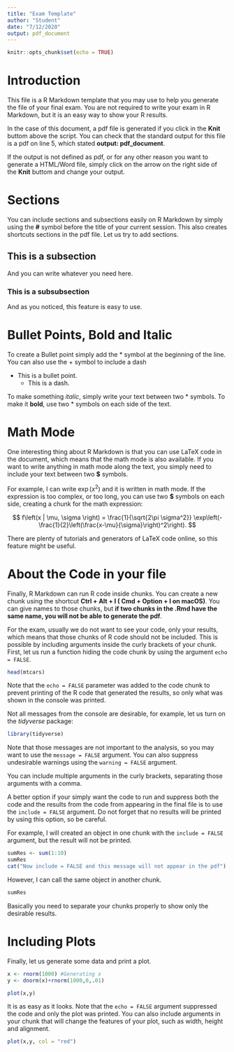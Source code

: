 ```yaml
---
title: "Exam Template"
author: "Student"
date: "7/12/2020"
output: pdf_document
---
```


```r
knitr::opts_chunk$set(echo = TRUE)
```

# Introduction

This file is a R Markdown template that you may use to help you generate the file of your final exam. You are not required to write your exam in R Markdown, but it is an easy way to show your R results. 

In the case of this document, a pdf file is generated if you click in the **Knit** buttom above the script. You can check that the standard output for this file is a pdf on line 5, which stated **output: pdf_document**. 

If the output is not defined as pdf, or for any other reason you want to generate a HTML/Word file, simply click on the arrow on the right side of the **Knit** buttom and change your output.

# Sections

You can include sections and subsections easily on R Markdown by simply using the **#** symbol before the title of your current session. This also creates shortcuts sections in the pdf file. Let us try to add  sections.

## This is a subsection

And you can write whatever you need here.

### This is a subsubsection

And as you noticed, this feature is easy to use.

# Bullet Points, Bold and Italic

To create a Bullet point simply add the * symbol at the beginning of the line. You can also use the + symbol to include a dash

* This is a bullet point.
  + This is a dash.

To make something *italic*, simply write your text between two * symbols. To make it **bold**, use two * symbols on each side of the text.

# Math Mode

One interesting thing about R Markdown is that you can use LaTeX code in the document, which means that the math mode is also available. If you want to write anything in math mode along the text, you simply need to include your text between two **$** symbols.

For example, I can write $\exp(x^2)$ and it is written in math mode. If the expression is too complex, or too long, you can use two **$** symbols on each side, creating a chunk for the math expression:

$$
f\left(x | \mu, \sigma \right) = \frac{1}{\sqrt{2\pi \sigma^2}} \exp\left(-\frac{1}{2}\left(\frac{x-\mu}{\sigma}\right)^2\right).
$$

There are plenty of tutorials and generators of LaTeX code online, so this feature might be useful.

# About the Code in your file

Finally, R Markdown can run R code inside chunks. You can create a new chunk using the shortcut **Ctrl + Alt + I ( Cmd + Option + I on macOS)**. You can give names to those chunks, but **if two chunks in the .Rmd have the same name, you will not be able to generate the pdf**.

For the exam, usually we do not want to see your code, only your results, which means that those chunks of R code should not be included. This is possible by including arguments inside the curly brackets of your chunk. First, let us run a function hiding the code chunk by using the argument `echo = FALSE`.

```r
head(mtcars)
```

Note that the `echo = FALSE` parameter was added to the code chunk to prevent printing of the R code that generated the results, so only what was shown in the console was printed.

Not all messages from the console are desirable, for example, let us turn on the *tidyverse* package:

```r
library(tidyverse)
```

Note that those messages are not important to the analysis, so you may want to use the `message = FALSE` argument. You can also suppress undesirable warnings using the `warning = FALSE` argument. 

You can include multiple arguments in the curly brackets, separating those arguments with a comma.

A better option if your simply want the code to run and suppress both the code and the results from the code from appearing in the final file is to use the `include = FALSE` argument. Do not forget that no results will be printed by using this option, so be careful.

For example, I will created an object in one chunk with the `include = FALSE` argument, but the result will not be printed.

```r
sumRes <- sum(1:10)
sumRes
cat("Now include = FALSE and this message will not appear in the pdf")
```

However, I can call the same object in another chunk.

```r
sumRes
```

Basically you need to separate your chunks properly to show only the desirable results.


# Including Plots

Finally, let us generate some data and print a plot.

```r
x <- rnorm(1000) #Generating x
y <- dnorm(x)+rnorm(1000,0,.01)

plot(x,y)
```

It is as easy as it looks. Note that the `echo = FALSE` argument suppressed the code and only the plot was printed. You can also include arguments in your chunk that will change the features of your plot, such as width, height and alignment.

```r
plot(x,y, col = "red")
```

